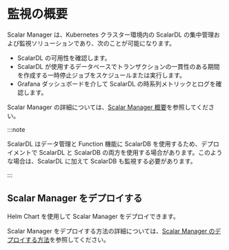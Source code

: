 # 監視の概要


<TranslationBanner />

Scalar Manager は、Kubernetes クラスター環境内の ScalarDL の集中管理および監視ソリューションであり、次のことが可能になります。

- ScalarDL の可用性を確認します。
- ScalarDL が使用するデータベースでトランザクションの一貫性のある期間を作成する一時停止ジョブをスケジュールまたは実行します。
- Grafana ダッシュボードを介して ScalarDL の時系列メトリックとログを確認します。

Scalar Manager の詳細については、[Scalar Manager 概要](scalar-manager/overview.mdx)を参照してください。

:::note

ScalarDL はデータ管理と Function 機能に ScalarDB を使用するため、デプロイメントで ScalarDL と ScalarDB の両方を使用する場合があります。このような場合は、ScalarDL に加えて ScalarDB も監視する必要があります。

:::

## Scalar Manager をデプロイする

Helm Chart を使用して Scalar Manager をデプロイできます。

Scalar Manager をデプロイする方法の詳細については、[Scalar Manager のデプロイする方法](helm-charts/getting-started-scalar-manager.mdx)を参照してください。
